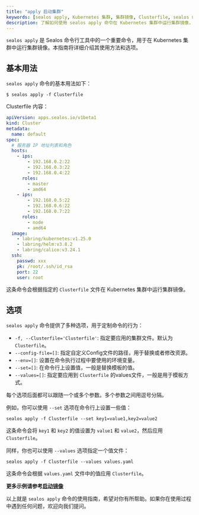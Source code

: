 ```yaml
---
title: "apply 启动集群"
keywords: [sealos apply, Kubernetes 集群, 集群镜像, Clusterfile, sealos 命令]
description: 了解如何使用 sealos apply 命令在 Kubernetes 集群中运行集群镜像，详细介绍基本用法和选项设置。
---
```


`sealos apply` 是 Sealos 命令行工具中的一个重要命令，用于在 Kubernetes 集群中运行集群镜像。本指南将详细介绍其使用方法和选项。

## 基本用法

`sealos apply` 命令的基本用法如下：

```shell
$ sealos apply -f Clusterfile
```

Clusterfile 内容：

```yaml
apiVersion: apps.sealos.io/v1beta1
kind: Cluster
metadata:
  name: default
spec:
  # 服务器 IP 地址列表和角色
  hosts:
    - ips:
        - 192.168.0.2:22
        - 192.168.0.3:22
        - 192.168.0.4:22
      roles:
        - master
        - amd64
    - ips:
        - 192.168.0.5:22
        - 192.168.0.6:22
        - 192.168.0.7:22
      roles:
        - node
        - amd64
  image:
    - labring/kubernetes:v1.25.0
    - labring/helm:v3.8.2
    - labring/calico:v3.24.1
  ssh:
    passwd: xxx
    pk: /root/.ssh/id_rsa
    port: 22
    user: root
```

这条命令会根据指定的 `Clusterfile` 文件在 Kubernetes 集群中运行集群镜像。

## 选项

`sealos apply` 命令提供了多种选项，用于定制命令的行为：

- `-f, --Clusterfile='Clusterfile'`: 指定要应用的集群文件。默认为 `Clusterfile`。
- `--config-file=[]`: 指定自定义Config文件的路径，用于替换或者修改资源。
- `--env=[]`: 设置在命令执行过程中要使用的环境变量。
- `--set=[]`: 在命令行上设置值，一般是替换模板的值。
- `--values=[]`: 指定要应用到 `Clusterfile` 的values文件，一般是用于模板方式。

每个选项后面都可以跟随一个或多个参数。多个参数之间用逗号分隔。

例如，你可以使用 `--set` 选项在命令行上设置一些值：

```shell
sealos apply -f Clusterfile --set key1=value1,key2=value2
```

这条命令会将 `key1` 和 `key2` 的值设置为 `value1` 和 `value2`，然后应用 `Clusterfile`。

同样，你也可以使用 `--values` 选项指定一个值文件：

```shell
sealos apply -f Clusterfile --values values.yaml
```

这条命令会根据 `values.yaml` 文件中的值应用 `Clusterfile`。

**更多示例请参考[启动镜像](/developer-guide/lifecycle-management/operations/run-cluster/)**

以上就是 `sealos apply` 命令的使用指南，希望对你有所帮助。如果你在使用过程中遇到任何问题，欢迎向我们提问。
